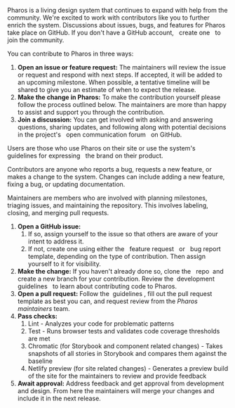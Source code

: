 
<PageSection title="Contribution guidelines for developers" isHeader></PageSection>

<PageSection title="Importance">
  <p>
    Pharos is a living design system that continues to expand with help from the community. We're
    excited to work with contributors like you to further enrich the system. Discussions about
    issues, bugs, and features for Pharos take place on GitHub. If you don't have a GitHub account,
    &nbsp;
    <PharosLink href="https://github.com/signup?ref_cta=Sign+up&ref_loc=header+logged+out&ref_page=%2F&source=header-home">
      create one
    </PharosLink>&nbsp; to join the community.
  </p>
  <p>You can contribute to Pharos in three ways:</p>
  <ol>
    <li>
      <strong>Open an issue or feature request:</strong> The maintainers will review the issue or
      request and respond with next steps. If accepted, it will be added to an upcoming milestone.
      When possible, a tentative timeline will be shared to give you an estimate of when to expect
      the release.
    </li>
    <li>
      <strong>Make the change in Pharos:</strong> To make the contribution yourself please follow
      the process outlined below. The maintainers are more than happy to assist and support you
      through the contribution.
    </li>
    <li>
      <strong>Join a discussion:</strong> You can get involved with asking and answering questions,
      sharing updates, and following along with potential decisions in the project's &nbsp;
      <PharosLink href="https://github.com/ithaka/pharos/discussions">
        open communication forum
      </PharosLink>&nbsp; on GitHub.
    </li>
  </ol>
</PageSection>

<PageSection title="The community">
  <PageSection title="Users" subSectionLevel={1}>
    <p>
      Users are those who use Pharos on their site or use the system's &nbsp;
      <PharosLink href="https://pharos.jstor.org/brand-expressions/logos">
        guidelines for expressing
      </PharosLink>&nbsp; the brand on their product.
    </p>
  </PageSection>
  <PageSection title="Contributors" subSectionLevel={1}>
    <p>
      Contributors are anyone who reports a bug, requests a new feature, or makes a change to the
      system. Changes can include adding a new feature, fixing a bug, or updating documentation.
    </p>
  </PageSection>
  <PageSection title="Maintainers" subSectionLevel={1}>
    <p>
      Maintainers are members who are involved with planning milestones, triaging issues, and
      maintaining the repository. This involves labeling, closing, and merging pull requests.
    </p>
  </PageSection>
</PageSection>

<PageSection title="The process">
  <ol>
    <li>
      <strong>Open a GitHub issue:</strong>
      <ol>
        <li>
          If so, assign yourself to the issue so that others are aware of your intent to address it.
        </li>
        <li>
          If not, create one using either the &nbsp;
          <PharosLink href="https://github.com/ithaka/pharos/issues/new?assignees=&labels=feature+request&template=feature_request.md">
            feature request
          </PharosLink>&nbsp; or &nbsp;
          <PharosLink href="https://github.com/ithaka/pharos/issues/new?assignees=&labels=bug&template=bug_report.md">
            bug report
          </PharosLink>
          &nbsp; template, depending on the type of contribution. Then assign yourself to it for visibility.
        </li>
      </ol>
    </li>
    <li>
      <strong>Make the change:</strong>
      If you haven't already done so, clone the &nbsp;
      <PharosLink href="https://github.com/ithaka/pharos">repo</PharosLink>&nbsp; and create a new
      branch for your contribution. Review the&nbsp;
      <PharosLink href="https://github.com/ithaka/pharos/blob/develop/docs/README.md">
        development guidelines
      </PharosLink>&nbsp; to learn about contributing code to Pharos.
    </li>
    <li>
      <strong>Open a pull request:</strong>
      Follow the&nbsp;
      <PharosLink href="https://github.com/ithaka/pharos/blob/develop/docs/development/conventions/pull-requests.md">
        guidelines
      </PharosLink>
      , fill out the pull request template as best you can, and request review from the <i>
        Pharos maintainers
      </i> team.
    </li>
    <li>
      <strong>Pass checks:</strong>
      <ol>
        <li>Lint - Analyzes your code for problematic patterns</li>
        <li>Test - Runs browser tests and validates code coverage thresholds are met</li>
        <li>
          Chromatic (for Storybook and component related changes) - Takes snapshots of all stories
          in Storybook and compares them against the baseline
        </li>
        <li>
          Netlify preview (for site related changes) - Generates a preview build of the site for the
          maintainers to review and provide feedback
        </li>
      </ol>
    </li>
    <li>
      <strong>Await approval:</strong> Address feedback and get approval from development and
      design. From here the maintainers will merge your changes and include it in the next release.
    </li>
  </ol>
</PageSection>
